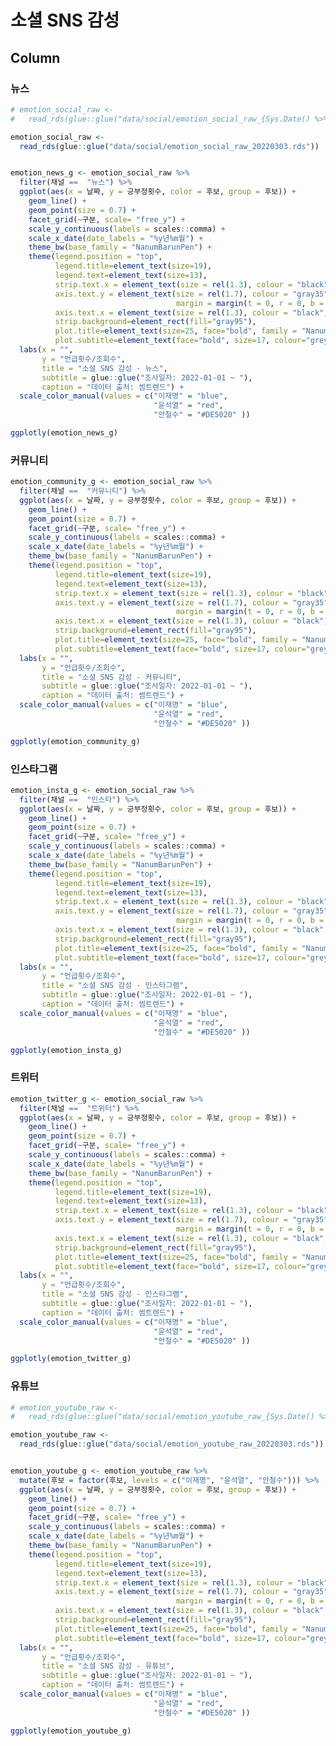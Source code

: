 소셜 SNS 감성
=================================================================================================


Column {.tabset .tabset-fade}
-------------------------------------------------------------------------------

### 뉴스

```r

# emotion_social_raw <- 
#   read_rds(glue::glue("data/social/emotion_social_raw_{Sys.Date() %>% str_remove_all('-')}.rds"))

emotion_social_raw <- 
  read_rds(glue::glue("data/social/emotion_social_raw_20220303.rds"))


emotion_news_g <- emotion_social_raw %>% 
  filter(채널 ==  "뉴스") %>% 
  ggplot(aes(x = 날짜, y = 긍부정횟수, color = 후보, group = 후보)) +
    geom_line() +
    geom_point(size = 0.7) +
    facet_grid(~구분, scale= "free_y") +
    scale_y_continuous(labels = scales::comma) +
    scale_x_date(date_labels = "%y년%m월") +
    theme_bw(base_family = "NanumBarunPen") +
    theme(legend.position = "top",
          legend.title=element_text(size=19), 
          legend.text=element_text(size=13),
          strip.text.x = element_text(size = rel(1.3), colour = "black", face="bold"),
          axis.text.y = element_text(size = rel(1.7), colour = "gray35", face="bold", 
                                     margin = margin(t = 0, r = 0, b = 0, l = 00)),
          axis.text.x = element_text(size = rel(1.3), colour = "black",  face="bold"),
          strip.background=element_rect(fill="gray95"),
          plot.title=element_text(size=25, face="bold", family = "NanumBarunpen"),
          plot.subtitle=element_text(face="bold", size=17, colour="grey10", family = "NanumBarunpen"))  +
  labs(x = "",
       y = "언급횟수/조회수",
       title = "소셜 SNS 감성 - 뉴스",
       subtitle = glue::glue("조사일자: 2022-01-01 ~ "),
       caption = "데이터 출처: 썸트렌드") +
  scale_color_manual(values = c("이재명" = "blue", 
                                "윤석열" = "red", 
                                "안철수" = "#DE5020" ))  

ggplotly(emotion_news_g)

```



### 커뮤니티

```r

emotion_community_g <- emotion_social_raw %>% 
  filter(채널 ==  "커뮤니티") %>% 
  ggplot(aes(x = 날짜, y = 긍부정횟수, color = 후보, group = 후보)) +
    geom_line() +
    geom_point(size = 0.7) +
    facet_grid(~구분, scale= "free_y") +
    scale_y_continuous(labels = scales::comma) +
    scale_x_date(date_labels = "%y년%m월") +
    theme_bw(base_family = "NanumBarunPen") +
    theme(legend.position = "top",
          legend.title=element_text(size=19), 
          legend.text=element_text(size=13),
          strip.text.x = element_text(size = rel(1.3), colour = "black", face="bold"),
          axis.text.y = element_text(size = rel(1.7), colour = "gray35", face="bold", 
                                     margin = margin(t = 0, r = 0, b = 0, l = 00)),
          axis.text.x = element_text(size = rel(1.3), colour = "black",  face="bold"),
          strip.background=element_rect(fill="gray95"),
          plot.title=element_text(size=25, face="bold", family = "NanumBarunpen"),
          plot.subtitle=element_text(face="bold", size=17, colour="grey10", family = "NanumBarunpen"))  +
  labs(x = "",
       y = "언급횟수/조회수",
       title = "소셜 SNS 감성 - 커뮤니티",
       subtitle = glue::glue("조사일자: 2022-01-01 ~ "),
       caption = "데이터 출처: 썸트렌드") +
  scale_color_manual(values = c("이재명" = "blue", 
                                "윤석열" = "red", 
                                "안철수" = "#DE5020" ))  

ggplotly(emotion_community_g)

```


### 인스타그램

```r

emotion_insta_g <- emotion_social_raw %>% 
  filter(채널 ==  "인스타") %>% 
  ggplot(aes(x = 날짜, y = 긍부정횟수, color = 후보, group = 후보)) +
    geom_line() +
    geom_point(size = 0.7) +
    facet_grid(~구분, scale= "free_y") +
    scale_y_continuous(labels = scales::comma) +
    scale_x_date(date_labels = "%y년%m월") +
    theme_bw(base_family = "NanumBarunPen") +
    theme(legend.position = "top",
          legend.title=element_text(size=19), 
          legend.text=element_text(size=13),
          strip.text.x = element_text(size = rel(1.3), colour = "black", face="bold"),
          axis.text.y = element_text(size = rel(1.7), colour = "gray35", face="bold", 
                                     margin = margin(t = 0, r = 0, b = 0, l = 00)),
          axis.text.x = element_text(size = rel(1.3), colour = "black",  face="bold"),
          strip.background=element_rect(fill="gray95"),
          plot.title=element_text(size=25, face="bold", family = "NanumBarunpen"),
          plot.subtitle=element_text(face="bold", size=17, colour="grey10", family = "NanumBarunpen"))  +
  labs(x = "",
       y = "언급횟수/조회수",
       title = "소셜 SNS 감성 - 인스타그램",
       subtitle = glue::glue("조사일자: 2022-01-01 ~ "),
       caption = "데이터 출처: 썸트렌드") +
  scale_color_manual(values = c("이재명" = "blue", 
                                "윤석열" = "red", 
                                "안철수" = "#DE5020" ))  

ggplotly(emotion_insta_g)

```

### 트위터

```r

emotion_twitter_g <- emotion_social_raw %>% 
  filter(채널 ==  "트위터") %>% 
  ggplot(aes(x = 날짜, y = 긍부정횟수, color = 후보, group = 후보)) +
    geom_line() +
    geom_point(size = 0.7) +
    facet_grid(~구분, scale= "free_y") +
    scale_y_continuous(labels = scales::comma) +
    scale_x_date(date_labels = "%y년%m월") +
    theme_bw(base_family = "NanumBarunPen") +
    theme(legend.position = "top",
          legend.title=element_text(size=19), 
          legend.text=element_text(size=13),
          strip.text.x = element_text(size = rel(1.3), colour = "black", face="bold"),
          axis.text.y = element_text(size = rel(1.7), colour = "gray35", face="bold", 
                                     margin = margin(t = 0, r = 0, b = 0, l = 00)),
          axis.text.x = element_text(size = rel(1.3), colour = "black",  face="bold"),
          strip.background=element_rect(fill="gray95"),
          plot.title=element_text(size=25, face="bold", family = "NanumBarunpen"),
          plot.subtitle=element_text(face="bold", size=17, colour="grey10", family = "NanumBarunpen"))  +
  labs(x = "",
       y = "언급횟수/조회수",
       title = "소셜 SNS 감성 - 인스타그램",
       subtitle = glue::glue("조사일자: 2022-01-01 ~ "),
       caption = "데이터 출처: 썸트렌드") +
  scale_color_manual(values = c("이재명" = "blue", 
                                "윤석열" = "red", 
                                "안철수" = "#DE5020" ))  

ggplotly(emotion_twitter_g)

```


### 유튜브

```r

# emotion_youtube_raw <- 
#   read_rds(glue::glue("data/social/emotion_youtube_raw_{Sys.Date() %>% str_remove_all('-')}.rds"))

emotion_youtube_raw <- 
  read_rds(glue::glue("data/social/emotion_youtube_raw_20220303.rds"))


emotion_youtube_g <- emotion_youtube_raw %>% 
  mutate(후보 = factor(후보, levels = c("이재명", "윤석열", "안철수"))) %>% 
  ggplot(aes(x = 날짜, y = 긍부정횟수, color = 후보, group = 후보)) +
    geom_line() +
    geom_point(size = 0.7) +
    facet_grid(~구분, scale= "free_y") +
    scale_y_continuous(labels = scales::comma) +
    scale_x_date(date_labels = "%y년%m월") +
    theme_bw(base_family = "NanumBarunPen") +
    theme(legend.position = "top",
          legend.title=element_text(size=19), 
          legend.text=element_text(size=13),
          strip.text.x = element_text(size = rel(1.3), colour = "black", face="bold"),
          axis.text.y = element_text(size = rel(1.7), colour = "gray35", face="bold", 
                                     margin = margin(t = 0, r = 0, b = 0, l = 00)),
          axis.text.x = element_text(size = rel(1.3), colour = "black",  face="bold"),
          strip.background=element_rect(fill="gray95"),
          plot.title=element_text(size=25, face="bold", family = "NanumBarunpen"),
          plot.subtitle=element_text(face="bold", size=17, colour="grey10", family = "NanumBarunpen"))  +
  labs(x = "",
       y = "언급횟수/조회수",
       title = "소셜 SNS 감성 - 유튜브",
       subtitle = glue::glue("조사일자: 2022-01-01 ~ "),
       caption = "데이터 출처: 썸트렌드") +
  scale_color_manual(values = c("이재명" = "blue", 
                                "윤석열" = "red", 
                                "안철수" = "#DE5020" ))  

ggplotly(emotion_youtube_g)

```

